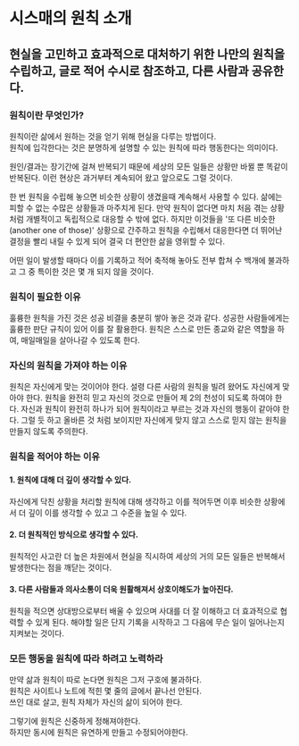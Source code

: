 # 시스매의 원칙 소개

## 

## 현실을 고민하고 효과적으로 대처하기 위한 나만의 원칙을 수립하고, 글로 적어 수시로 참조하고, 다른 사람과 공유한다.

### 원칙이란 무엇인가?

원칙이란 삶에서 원하는 것을 얻기 위해 현실을 다루는 방법이다.\
원칙에 입각한다는 것은 분명하게 설명할 수 있는 원칙에 따라 행동한다는 의미이다.

원인/결과는 장기간에 걸쳐 반복되기 때문에 세상의 모든 일들은 상황만 바뀔 뿐 똑같이 반복된다.
이런 현상은 과거부터 계속되어 왔고 앞으로도 그럴 것이다.

한 번 원칙을 수립해 놓으면 비슷한 상황이 생겼을때 계속해서 사용할 수 있다. 
삶에는 피할 수 없는 수많은 상황들과 마주치게 된다.
만약 원칙이 없다면 마치 처음 겪는 상황처럼 개별적이고 독립적으로 대응할 수 밖에 없다.
하지만 이것들을 '또 다른 비슷한(another one of those)' 상황으로 간주하고 원칙을 수립해서 대응한다면 더 뛰어난 결정을 빨리 내릴 수 있게 되어 결국 더 편안한 삶을 영위할 수 있다.

어떤 일이 발생할 때마다 이를 기록하고 적어 축적해 놓아도 전부 합쳐 수 백개에 불과하고 그 중 특이한 것은 몇 개 되지 않을 것이다.

### 원칙이 필요한 이유

훌륭한 원칙을 가진 것은 성공 비결을 충분히 쌓아 놓은 것과 같다.
성공한 사람들에게는 훌륭한 판단 규칙이 있어 이를 잘 활용한다.
원칙은 스스로 만든 종교와 같은 역할을 하여, 매일매일을 살아나갈 수 있도록 한다.

### 자신의 원칙을 가져야 하는 이유

원칙은 자신에게 맞는 것이어야 한다.
설령 다른 사람의 원칙을 빌려 왔어도 자신에게 맞아야 한다.
원칙을 완전히 믿고 자신의 것으로 만들어 제 2의 천성이 되도록 하여야 한다.
자신과 원칙이 완전히 하나가 되어 원칙이라고 부르는 것과 자신의 행동이 같아야 한다.
그럴 듯 하고 올바른 것 처럼 보이지만 자신에게 맞지 않고 스스로 믿지 않는 원칙을 만들지 않도록 주의한다.

### 원칙을 적어야 하는 이유

#### 1. 원칙에 대해 더 깊이 생각할 수 있다.

자신에게 닥친 상황을 처리할 원칙에 대해 생각하고 이를 적어두면 이후 비슷한 상황에서 더 깊이 이를 생각할 수 있고 그 수준을 높일 수 있다.

#### 2. 더 원칙적인 방식으로 생각할 수 있다.

원칙적인 사고란 더 높은 차원에서 현실을 직시하여 세상의 거의 모든 일들은 반복해서 발생한다는 점을 깨닫는 것이다.

#### 3. 다른 사람들과 의사소통이 더욱 원활해져서 상호이해도가 높아진다.

원칙을 적으면 상대방으로부터 배울 수 있으며 사대를 더 잘 이해하고 더 효과적으로 협력할 수 있게 된다. 
해야할 일은 단지 기록을 시작하고 그 다음에 무슨 일이 일어나는지 지켜보는 것이다.

### 모든 행동을 원칙에 따라 하려고 노력하라

만약 삶과 원칙이 따로 논다면 원칙은 그저 구호에 불과하다.\
원칙은 사이트나 노트에 적힌 몇 줄의 글에서 끝나선 안된다.\
쓰인 대로 살고, 원칙 자체가 자신의 삶이 되어야 한다.

그렇기에 원칙은 신중하게 정해져야한다.\
하지만 동시에 원칙은 유연하게 만들고 수정되어야한다.